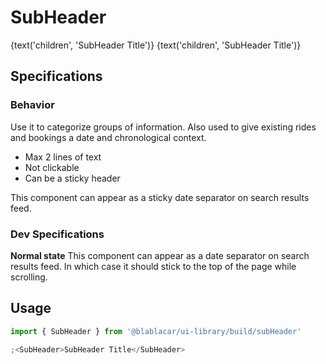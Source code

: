 

<Meta title="Text/SubHeader" />

# **SubHeader**

<Canvas>
  <Story name="As h2 (default)">
    <SubHeader>{text('children', 'SubHeader Title')}</SubHeader>
  </Story>
</Canvas>

<Canvas>
  <Story name="As paragraph">
    <SubHeader as="p">{text('children', 'SubHeader Title')}</SubHeader>
  </Story>
</Canvas>

## Specifications

### Behavior

Use it to categorize groups of information.
Also used to give existing rides and bookings a date and chronological context.

- Max 2 lines of text
- Not clickable
- Can be a sticky header

This component can appear as a sticky date separator on search results feed.

### Dev Specifications

**Normal state**
This component can appear as a date separator on search results feed.
In which case it should stick to the top of the page while scrolling.

## Usage

```jsx
import { SubHeader } from '@blablacar/ui-library/build/subHeader'

;<SubHeader>SubHeader Title</SubHeader>
```

<ArgsTable of={SubHeader} />
